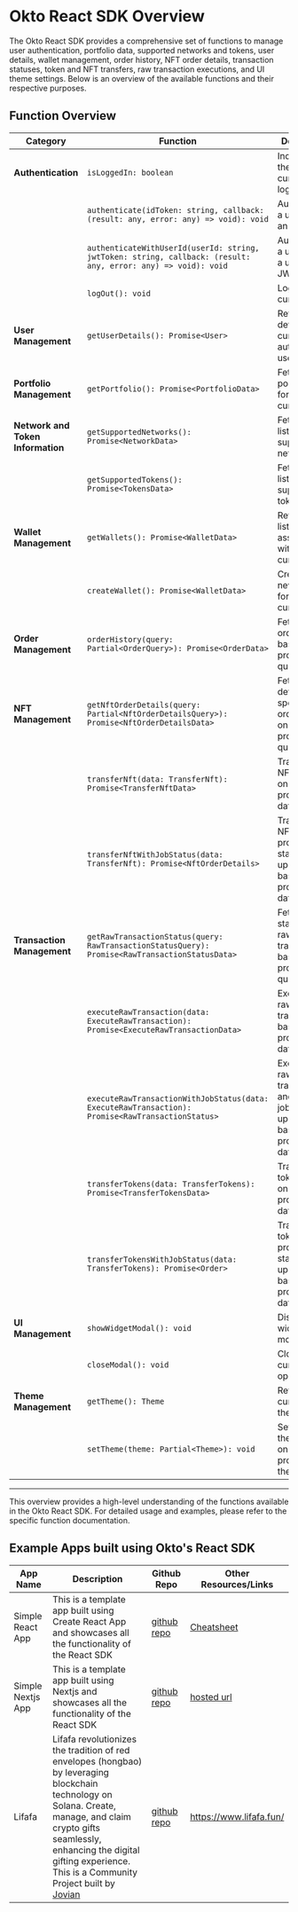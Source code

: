 # Okto React SDK Overview

The Okto React SDK provides a comprehensive set of functions to manage user authentication, portfolio data, supported networks and tokens, user details, wallet management, order history, NFT order details, transaction statuses, token and NFT transfers, raw transaction executions, and UI theme settings. Below is an overview of the available functions and their respective purposes.


## Function Overview

| Category                   | Function                                                                                 | Description                                                              |
|----------------------------|------------------------------------------------------------------------------------------|--------------------------------------------------------------------------|
| **Authentication**         | `isLoggedIn: boolean`                                                                    | Indicates if the user is currently logged in.                            |
|                            | `authenticate(idToken: string, callback: (result: any, error: any) => void): void`       | Authenticates a user using an ID token.                                  |
|                            | `authenticateWithUserId(userId: string, jwtToken: string, callback: (result: any, error: any) => void): void` | Authenticates a user using a user ID and JWT token.                      |
|                            | `logOut(): void`                                                                         | Logs out the current user.                                               |
| **User Management**        | `getUserDetails(): Promise<User>`                                                        | Retrieves the details of the currently authenticated user.               |
| **Portfolio Management**   | `getPortfolio(): Promise<PortfolioData>`                                                 | Fetches the portfolio data for the current user.                         |
| **Network and Token Information** | `getSupportedNetworks(): Promise<NetworkData>`                                         | Fetches the list of supported networks.                                  |
|                            | `getSupportedTokens(): Promise<TokensData>`                                              | Fetches the list of supported tokens.                                    |
| **Wallet Management**      | `getWallets(): Promise<WalletData>`                                                      | Retrieves the list of wallets associated with the current user.          |
|                            | `createWallet(): Promise<WalletData>`                                                    | Creates a new wallet for the current user.                               |
| **Order Management**       | `orderHistory(query: Partial<OrderQuery>): Promise<OrderData>`                           | Fetches the order history based on the provided query.                   |
| **NFT Management**         | `getNftOrderDetails(query: Partial<NftOrderDetailsQuery>): Promise<NftOrderDetailsData>` | Fetches details of a specific NFT order based on the provided query.     |
|                            | `transferNft(data: TransferNft): Promise<TransferNftData>`                               | Transfers an NFT based on the provided data.                             |
|                            | `transferNftWithJobStatus(data: TransferNft): Promise<NftOrderDetails>`                  | Transfers an NFT and provides job status updates based on the provided data. |
| **Transaction Management** | `getRawTransactionStatus(query: RawTransactionStatusQuery): Promise<RawTransactionStatusData>` | Fetches the status of a raw transaction based on the provided query.     |
|                            | `executeRawTransaction(data: ExecuteRawTransaction): Promise<ExecuteRawTransactionData>` | Executes a raw transaction based on the provided data.                   |
|                            | `executeRawTransactionWithJobStatus(data: ExecuteRawTransaction): Promise<RawTransactionStatus>` | Executes a raw transaction and provides job status updates based on the provided data. |
|                            | `transferTokens(data: TransferTokens): Promise<TransferTokensData>`                      | Transfers tokens based on the provided data.                             |
|                            | `transferTokensWithJobStatus(data: TransferTokens): Promise<Order>`                      | Transfers tokens and provides job status updates based on the provided data. |
| **UI Management**          | `showWidgetModal(): void`                                                                | Displays the widget modal.                                               |
|                            | `closeModal(): void`                                                                     | Closes the currently open modal.                                         |
| **Theme Management**       | `getTheme(): Theme`                                                                      | Retrieves the current UI theme.                                          |
|                            | `setTheme(theme: Partial<Theme>): void`                                                  | Sets the UI theme based on the provided theme object.                    |

---

This overview provides a high-level understanding of the functions available in the Okto React SDK. For detailed usage and examples, please refer to the specific function documentation.

## Example Apps built using Okto's React SDK

| App Name | Description | Github Repo | Other Resources/Links |
|----------|----------|----------| ----------|
| Simple React App  | This is a template app built using Create React App and showcases all the functionality of the React SDK  | [github repo](https://github.com/oviaseshadri/okto-react-sdk-demo-app)   | [Cheatsheet](https://docs.google.com/document/d/1ePHrAjiTvLOkBwOaaDvTQlv8qeRu7ATwh7dicnzfK2E/edit?usp=sharing)|
| Simple Nextjs App  | This is a template app built using Nextjs and showcases all the functionality of the React SDK  | [github repo](https://github.com/okto-hq/okto-sdk-react-nextjs-starter-repo)   | [hosted url](https://okto-sdk-react-example.vercel.app/)|
| Lifafa | Lifafa revolutionizes the tradition of red envelopes (hongbao) by leveraging blockchain technology on Solana. Create, manage, and claim crypto gifts seamlessly, enhancing the digital gifting experience. This is a Community Project built by [Jovian](https://github.com/Jovian-Dsouza) | [github repo](https://github.com/okto-hq/lifafa-next-js) | https://www.lifafa.fun/ |

